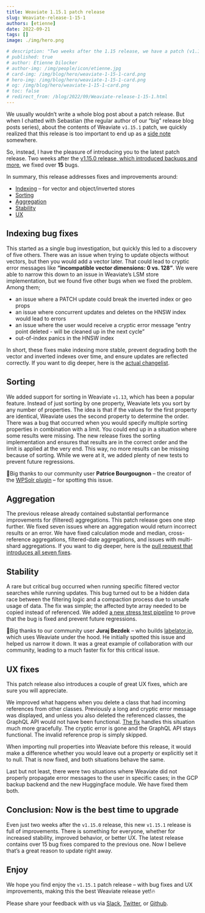 ```yaml
---
title: Weaviate 1.15.1 patch release
slug: Weaviate-release-1-15-1
authors: [etienne] 
date: 2022-09-21
tags: []
image: ./img/hero.png

# description: "Two weeks after the 1.15 release, we have a patch (v1.15.1) release for you, which brings 15 bug fixes and 2 UX improvements."
# published: true
# author: Etienne Dilocker 
# author-img: /img/people/icon/etienne.jpg
# card-img: /img/blog/hero/weaviate-1-15-1-card.png
# hero-img: /img/blog/hero/weaviate-1-15-1-card.png
# og: /img/blog/hero/weaviate-1-15-1-card.png
# toc: false
# redirect_from: /blog/2022/09/Weaviate-release-1-15-1.html
---
```


We usually wouldn’t write a whole blog post about a patch release. But when I chatted with Sebastian (the regular author of our “big” release blog posts series), about the contents of Weaviate `v1.15.1` patch, we quickly realized that this release is too important to end up as a [side note](https://github.com/semi-technologies/weaviate/releases/tag/v1.15.1) somewhere.

So, instead, I have the pleasure of introducing you to the latest patch release. Two weeks after the [v1.15.0 release, which introduced backups and more](/blog/2022/09/Weaviate-release-1-15.html), we fixed over **15** bugs.

<!-- truncate -->

In summary, this release addresses fixes and improvements around:

* [Indexing](#indexing-bug-fixes) – for vector and object/inverted stores
* [Sorting](#sorting)
* [Aggregation](#aggregation)
* [Stability](#stability)
* [UX](#ux-fixes)

## Indexing bug fixes
This started as a single bug investigation, but quickly this led to a discovery of five others. There was an issue when trying to update objects without vectors, but then you would add a vector later. That could lead to cryptic error messages like **“incompatible vector dimensions: 0 vs. 128”**. We were able to narrow this down to an issue in Weaviate’s LSM store implementation, but we found five other bugs when we fixed the problem. Among them; 

* an issue where a PATCH update could break the inverted index or geo props
* an issue where concurrent updates and deletes on the HNSW index would lead to errors
* an issue where the user would receive a cryptic error message “entry point deleted - will be cleaned up in the next cycle”
* out-of-index panics in the HNSW index

In short, these fixes make indexing more stable, prevent degrading both the vector and inverted indexes over time, and ensure updates are reflected correctly. If you want to dig deeper, here is the [actual changelist](https://github.com/semi-technologies/weaviate/pull/2191).

## Sorting
We added support for sorting in Weaviate `v1.13`, which has been a popular feature. Instead of just sorting by one property, Weaviate lets you sort by any number of properties. The idea is that if the values for the first property are identical, Weaviate uses the second property to determine the order. There was a bug that occurred when you would specify multiple sorting properties in combination with a limit. You could end up in a situation where some results were missing. The new release fixes the sorting implementation and ensures that results are in the correct order and the limit is applied at the very end. This way, no more results can be missing because of sorting. While we were at it, we added plenty of new tests to prevent future regressions.

👏Big thanks to our community user **Patrice Bourgougnon** – the creator of the [WPSolr plugin](https://www.wpsolr.com/) – for spotting this issue.

## Aggregation
The previous release already contained substantial performance improvements for (filtered) aggregations. This patch release goes one step further. We fixed seven issues where an aggregation would return incorrect results or an error. We have fixed calculation mode and median, cross-reference aggregations, filtered-date aggregations, and issues with multi-shard aggregations. If you want to dig deeper, here is the [pull request that introduces all seven fixes](https://github.com/semi-technologies/weaviate/pull/2192).

## Stability
A rare but critical bug occurred when running specific filtered vector searches while running updates. This bug turned out to be a hidden data race between the filtering logic and a compaction process due to unsafe usage of data. The fix was simple; the affected byte array needed to be copied instead of referenced. We added [a new stress test pipeline](https://github.com/semi-technologies/weaviate-chaos-engineering/pull/11) to prove that the bug is fixed and prevent future regressions. 

👏Big thanks to our community user **Juraj Bezdek** – who builds [labelator.io](https://www.labelator.io/), which uses Weaviate under the hood. He initially spotted this issue and helped us narrow it down. It was a great example of collaboration with our community, leading to a much faster fix for this critical issue.

## UX fixes
This patch release also introduces a couple of great UX fixes, which are sure you will appreciate.

We improved what happens when you delete a class that had incoming references from other classes. Previously a long and cryptic error message was displayed, and unless you also deleted the referenced classes, the GraphQL API would not have been functional. [The fix](https://github.com/semi-technologies/weaviate/pull/2189) handles this situation much more gracefully. The cryptic error is gone and the GraphQL API stays functional. The invalid reference prop is simply skipped.

When importing null properties into Weaviate before this release,  it would make a difference whether you would leave out a property or explicitly set it to null. That is now fixed, and both situations behave the same. 

Last but not least, there were two situations where Weaviate did not properly propagate error messages to the user in specific cases; in the GCP backup backend and the new Huggingface module. We have fixed them both.

## Conclusion: Now is the best time to upgrade
Even just two weeks after the `v1.15.0` release, this new `v1.15.1` release is full of improvements. There is something for everyone, whether for increased stability, improved behavior, or better UX. The latest release contains over 15 bug fixes compared to the previous one. Now I believe that’s a great reason to update right away.

## Enjoy
We hope you find enjoy the `v1.15.1` patch release – with bug fixes and UX improvements, making this the best Weaviate release yet!🔥

Please share your feedback with us via [Slack](https://join.slack.com/t/weaviate/shared_invite/zt-goaoifjr-o8FuVz9b1HLzhlUfyfddhw), [Twitter](https://twitter.com/weaviate_io), or [Github](https://github.com/semi-technologies/weaviate).
